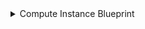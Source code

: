 <details>
<summary> Compute Instance Blueprint </summary>

```json showLineNumbers
{
  "identifier": "gcpComputeInstance",
  "description": "This blueprint represents a GCP Compute Instance in our software catalog",
  "title": "Compute Instance",
  "icon": "GoogleCloud",
  "schema": {
    "properties": {
      "subnetworks": {
        "title": "Subnetwork",
        "type": "array"
      },
      "cpuPlatform": {
        "title": "CPU Platform",
        "type": "string"
      },
      "status": {
        "type": "string",
        "title": "Status",
        "enum": [
          "RUNNING",
          "STOPPING",
          "TERMINATED"
        ],
        "enumColors": {
          "RUNNING": "green",
          "STOPPING": "lightGray",
          "TERMINATED": "red"
        }
      },
      "createdAt": {
        "type": "string",
        "title": "Created At",
        "format": "date-time"
      },
      "tags": {
        "type": "object",
        "title": "Tags"
      },
      "deletionProtection": {
        "type": "boolean",
        "title": "Deletion Protection"
      },
      "lastStartedAt": {
        "type": "string",
        "title": "Last Started At",
        "format": "date-time"
      },
      "selfLink": {
        "type": "string",
        "title": "Self Link",
        "format": "url"
      },
      "zone": {
        "type": "string",
        "title": "Zone"
      }
    },
    "required": []
  },
  "mirrorProperties": {},
  "calculationProperties": {},
  "aggregationProperties": {},
  "relations": {
    "project": {
      "title": "Project",
      "target": "gcpProject",
      "required": false,
      "many": false
    }
  }
}
```

</details>
